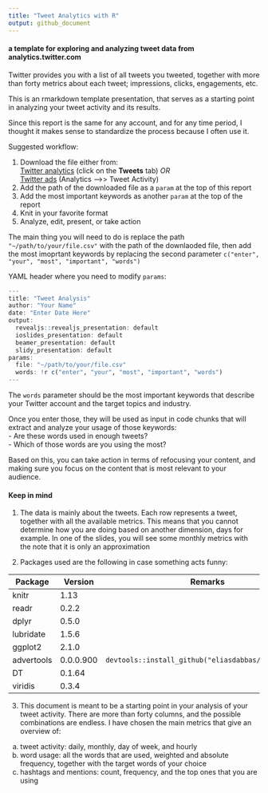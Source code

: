 ```yaml
---
title: "Tweet Analytics with R"
output: github_document
---
```



#### a template for exploring and analyzing tweet data from analytics.twitter.com 

Twitter provides you with a list of all tweets you tweeted, together with more than forty metrics about each tweet; impressions, clicks, engagements, etc. 

This is an rmarkdown template presentation, that serves as a starting point in analyzing your tweet activity and its results. 

Since this report is the same for any account, and for any time period, I thought it makes sense to standardize the process because I often use it. 

Suggested workflow: 

1. Download the file either from:  
 [Twitter analytics](http://analytics.twitter.com) (click on the **Tweets** tab) _OR_  
 [Twitter ads](http://ads.twitter.com) (Analytics -->> Tweet Activity)    
2. Add the path of the downloaded file as a `param` at the top of this report
3. Add the most important keywords as another `param` at the top of the report
4. Knit in your favorite format
5. Analyze, edit, present, or take action

The main thing you will need to do is replace the path `"~/path/to/your/file.csv"` with the path of the downlaoded file, then add the most imoprtant keywords by replacing the second parameter `c("enter", "your", "most", "important", "words")`

YAML header where you need to modify `params`:
```r
---
title: "Tweet Analysis"
author: "Your Name"
date: "Enter Date Here"
output:
  revealjs::revealjs_presentation: default
  ioslides_presentation: default
  beamer_presentation: default
  slidy_presentation: default
params:
  file: "~/path/to/your/file.csv"
  words: !r c("enter", "your", "most", "important", "words")
---


```

The `words` parameter should be the most important keywords that describe your Twitter account and the target topics and industry. 

Once you enter those, they will be used as input in code chunks that will extract and analyze your usage of those keywords:  
- Are these words used in enough tweets?   
- Which of those words are you using the most?  

Based on this, you can take action in terms of refocusing your content, and making sure you focus on the content that is most relevant to your audience. 

#### Keep in mind

1. The data is mainly about the tweets. Each row represents a tweet, together with all the available metrics. This means that you cannot determine how you are doing based on another dimension, days for example. In one of the slides, you will see some monthly metrics with the note that it is only an approximation

2. Packages used are the following in case something acts funny: 

Package         | Version       | Remarks
----------------|---------------|--------------------------
knitr           | 1.13          |
readr           | 0.2.2         |
dplyr           | 0.5.0         |
lubridate       | 1.5.6         |
ggplot2         | 2.1.0         |
advertools      | 0.0.0.900     | `devtools::install_github("eliasdabbas/advertools")`
DT              | 0.1.64        | 
viridis         | 0.3.4

3. This document is meant to be a starting point in your analysis of your tweet activity. There are more than forty columns, and the possible combinations are endless. I have chosen the main metrics that give an overview of: 
(a) tweet activity: daily, monthly, day of week, and hourly
(b) word usage: all the words that are used, weighted and absolute frequency, together with the target words of your choice
(c) hashtags and mentions: count, frequency, and the top ones that you are using